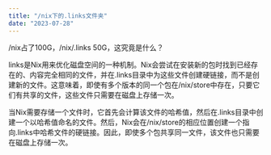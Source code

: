 ```yaml
---
title: "/nix下的.links文件夹"
date: "2023-07-28"
---
```


/nix占了100G，/nix/.links 50G，这究竟是什么？

links是Nix用来优化磁盘空间的一种机制。Nix会尝试在安装新的包时找到已经存在的、内容完全相同的文件，并在.links目录中为这些文件创建硬链接，而不是创建新的文件。这意味着，即使有多个版本的同一个包在/nix/store中存在，只要它们有共享的文件，这些文件只需要在磁盘上存储一次。

当Nix需要存储一个文件时，它首先会计算该文件的哈希值，然后在.links目录中创建一个以哈希值命名的文件。然后，Nix会在/nix/store的相应位置创建一个指向.links中哈希文件的硬链接。因此，即使多个包共享同一文件，该文件也只需要在磁盘上存储一次。